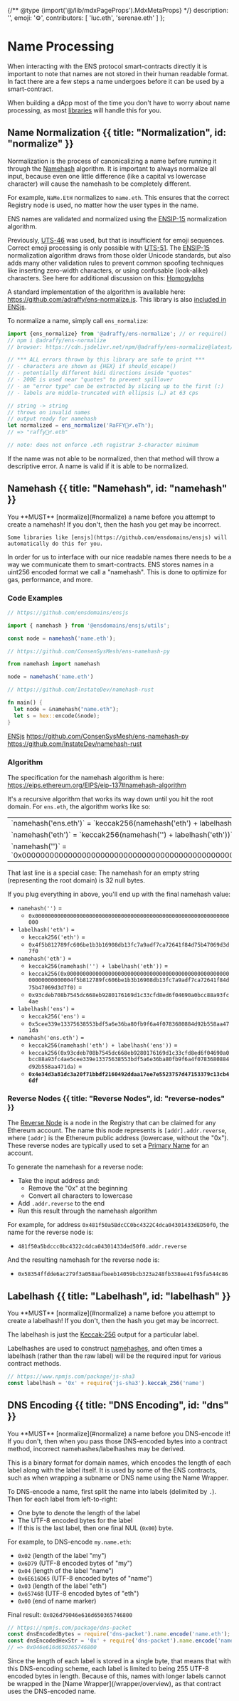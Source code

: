 
{/** @type {import('@/lib/mdxPageProps').MdxMetaProps} */}
    description: '',
    emoji: '⚙️',
    contributors: [
        'luc.eth',
        'serenae.eth'
    ]
};

# Name Processing

When interacting with the ENS protocol smart-contracts directly it is important to note that names are not stored in their human readable format.
In fact there are a few steps a name undergoes before it can be used by a smart-contract.

When building a dApp most of the time you don't have to worry about name processing, as most [libraries](/web/libraries) will handle this for you.

## Name Normalization {{ title: "Normalization", id: "normalize" }}

Normalization is the process of canonicalizing a name before running it through the [Namehash](#namehash) algorithm. It is important to always normalize all input, because even one little difference (like a capital vs lowercase character) will cause the namehash to be completely different.

For example, `NaMe.EtH` normalizes to `name.eth`. This ensures that the correct Registry node is used, no matter how the user types in the name.

ENS names are validated and normalized using the [ENSIP-15](/ensip/15) normalization algorithm.

Previously, [UTS-46](https://www.unicode.org/reports/tr46/) was used, but that is insufficient for emoji sequences. Correct emoji processing is only possible with [UTS-51](https://www.unicode.org/reports/tr51/). The [ENSIP-15](/ensip/15) normalization algorithm draws from those older Unicode standards, but also adds many other validation rules to prevent common spoofing techniques like inserting zero-width characters, or using confusable (look-alike) characters. See here for additional discussion on this: [Homogylphs](https://support.ens.domains/en/articles/7901658-homoglyphs)

A standard implementation of the algorithm is available here: https://github.com/adraffy/ens-normalize.js. This library is also [included in ENSjs](https://github.com/ensdomains/ensjs/blob/main/packages/ensjs/src/utils/normalise.ts#L27).

To normalize a name, simply call `ens_normalize`:

```js
import {ens_normalize} from '@adraffy/ens-normalize'; // or require()
// npm i @adraffy/ens-normalize
// browser: https://cdn.jsdelivr.net/npm/@adraffy/ens-normalize@latest/dist/index.min.mjs (or .cjs)

// *** ALL errors thrown by this library are safe to print ***
// - characters are shown as {HEX} if should_escape()
// - potentially different bidi directions inside "quotes"
// - 200E is used near "quotes" to prevent spillover
// - an "error type" can be extracted by slicing up to the first (:)
// - labels are middle-truncated with ellipsis (…) at 63 cps

// string -> string
// throws on invalid names
// output ready for namehash
let normalized = ens_normalize('RaFFY🚴‍♂️.eTh');
// => "raffy🚴‍♂.eth"

// note: does not enforce .eth registrar 3-character minimum
```

If the name was not able to be normalized, then that method will throw a descriptive error. A name is valid if it is able to be normalized.

## Namehash {{ title: "Namehash", id: "namehash" }}

<Note>
    You **MUST** [normalize](#normalize) a name before you attempt to create a namehash! If you don't, then the hash you get may be incorrect.

    Some libraries like [ensjs](https://github.com/ensdomains/ensjs) will automatically do this for you.
</Note>

In order for us to interface with our nice readable names there needs to be a way we communicate them to smart-contracts.
ENS stores names in a uint256 encoded format we call a "namehash". This is done to optimize for gas, performance, and more.

### Code Examples

<CodeGroup>

```jsx {{ title: "ensjs" }}
// https://github.com/ensdomains/ensjs

import { namehash } from '@ensdomains/ensjs/utils';

const node = namehash('name.eth');
```

```jsx {{ title: "ens-namehash-py" }}
// https://github.com/ConsenSysMesh/ens-namehash-py

from namehash import namehash

node = namehash('name.eth')
```

```rust {{ title: "namehash-rust" }}
// https://github.com/InstateDev/namehash-rust

fn main() {
  let node = &namehash("name.eth");
  let s = hex::encode(&node);
}
```

</CodeGroup>

[ENSjs](https://github.com/ensdomains/ensjs/blob/main/packages/ensjs/src/utils/normalise.ts#L29)
https://github.com/ConsenSysMesh/ens-namehash-py
https://github.com/InstateDev/namehash-rust

### Algorithm

The specification for the namehash algorithm is here: https://eips.ethereum.org/EIPS/eip-137#namehash-algorithm

It's a recursive algorithm that works its way down until you hit the root domain. For `ens.eth`, the algorithm works like so:

<table>
    <tbody>
        <tr><td>`namehash('ens.eth')` = `keccak256(namehash('eth') + labelhash('ens'))`</td></tr>
        <tr><td>`namehash('eth')` = `keccak256(namehash('') + labelhash('eth'))`</td></tr>
        <tr><td>`namehash('')` = `0x0000000000000000000000000000000000000000000000000000000000000000`</td></tr>
    </tbody>
</table>

That last line is a special case: The namehash for an empty string (representing the root domain) is 32 null bytes.

If you plug everything in above, you'll end up with the final namehash value:

* `namehash('')` =
    * `0x0000000000000000000000000000000000000000000000000000000000000000`
* `labelhash('eth')` =
    * `keccak256('eth')` = 
    * `0x4f5b812789fc606be1b3b16908db13fc7a9adf7ca72641f84d75b47069d3d7f0`
* `namehash('eth')` =
    * `keccak256(namehash('') + labelhash('eth'))` =
    * `keccak256(0x00000000000000000000000000000000000000000000000000000000000000004f5b812789fc606be1b3b16908db13fc7a9adf7ca72641f84d75b47069d3d7f0)` =
    * `0x93cdeb708b7545dc668eb9280176169d1c33cfd8ed6f04690a0bcc88a93fc4ae`
* `labelhash('ens')` =
    * `keccak256('ens')` =
    * `0x5cee339e13375638553bdf5a6e36ba80fb9f6a4f0783680884d92b558aa471da`
* `namehash('ens.eth')` =
    * `keccak256(namehash('eth') + labelhash('ens'))` =
    * `keccak256(0x93cdeb708b7545dc668eb9280176169d1c33cfd8ed6f04690a0bcc88a93fc4ae5cee339e13375638553bdf5a6e36ba80fb9f6a4f0783680884d92b558aa471da)` =
    * **`0x4e34d3a81dc3a20f71bbdf2160492ddaa17ee7e5523757d47153379c13cb46df`**

### Reverse Nodes {{ title: "Reverse Nodes", id: "reverse-nodes" }}

The [Reverse Node](/terminology#reverse-node) is a node in the Registry that can be claimed for any Ethereum account. The name this node represents is `[addr].addr.reverse`, where `[addr]` is the Ethereum public address (lowercase, without the "0x"). These reverse nodes are typically used to set a [Primary Name](#primary-name) for an account.

To generate the namehash for a reverse node:

* Take the input address and:
  * Remove the "0x" at the beginning
  * Convert all characters to lowercase
* Add `.addr.reverse` to the end
* Run this result through the namehash algorithm

For example, for address `0x481f50a5BdcCC0bc4322C4dca04301433dED50f0`, the name for the reverse node is:
* `481f50a5bdccc0bc4322c4dca04301433ded50f0.addr.reverse`

And the resulting namehash for the reverse node is:
* `0x58354ffdde6ac279f3a058aafbeeb14059bcb323a248fb338ee41f95fa544c86`

## Labelhash {{ title: "Labelhash", id: "labelhash" }}

<Note>
    You **MUST** [normalize](#normalize) a name before you attempt to create a labelhash! If you don't, then the hash you get may be incorrect.
</Note>

The labelhash is just the [Keccak-256](https://en.wikipedia.org/wiki/SHA-3) output for a particular label.

Labelhashes are used to construct [namehashes](#namehash), and often times a labelhash (rather than the raw label) will be the required input for various contract methods.

```js
// https://www.npmjs.com/package/js-sha3
const labelhash = '0x' + require('js-sha3').keccak_256('name')
```

## DNS Encoding {{ title: "DNS Encoding", id: "dns" }}

<Note>
    You **MUST** [normalize](#normalize) a name before you DNS-encode it! If you don't, then when you pass those DNS-encoded bytes into a contract method, incorrect namehashes/labelhashes may be derived.
</Note>

This is a binary format for domain names, which encodes the length of each label along with the label itself. It is used by some of the ENS contracts, such as when wrapping a subname or DNS name using the Name Wrapper.

To DNS-encode a name, first split the name into labels (delimited by `.`). Then for each label from left-to-right:

* One byte to denote the length of the label
* The UTF-8 encoded bytes for the label
* If this is the last label, then one final NUL (`0x00`) byte.

For example, to DNS-encode `my.name.eth`:

* `0x02` (length of the label "my")
* `0x6D79` (UTF-8 encoded bytes of "my")
* `0x04` (length of the label "name")
* `0x6E616D65` (UTF-8 encoded bytes of "name")
* `0x03` (length of the label "eth")
* `0x657468` (UTF-8 encoded bytes of "eth")
* `0x00` (end of name marker)

Final result: `0x026d79046e616d650365746800`

```js
// https://npmjs.com/package/dns-packet
const dnsEncodedBytes = require('dns-packet').name.encode('name.eth');
const dnsEncodedHexStr = '0x' + require('dns-packet').name.encode('name.eth').toString('hex');
// => 0x046e616d650365746800
```

<Note>
    Since the length of each label is stored in a single byte, that means that with this DNS-encoding scheme, each label is limited to being 255 UTF-8 encoded bytes in length. Because of this, names with longer labels cannot be wrapped in the [Name Wrapper](/wrapper/overview), as that contract uses the DNS-encoded name.
</Note>
